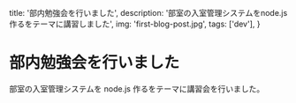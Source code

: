   title: '部内勉強会を行いました',
  description: '部室の入室管理システムをnode.js作るをテーマに講習しました',
  img: 'first-blog-post.jpg',
  tags: ['dev'],
}


<MDXWrapper meta={meta}>

# 部内勉強会を行いました

部室の入室管理システムを node.js 作るをテーマに講習会を行いました。

</MDXWrapper>